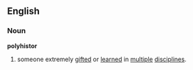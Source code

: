 ==English==
===Noun===
'''polyhistor'''
#someone extremely [[gifted]] or [[learned]] in [[multiple]] [[discipline]]s.